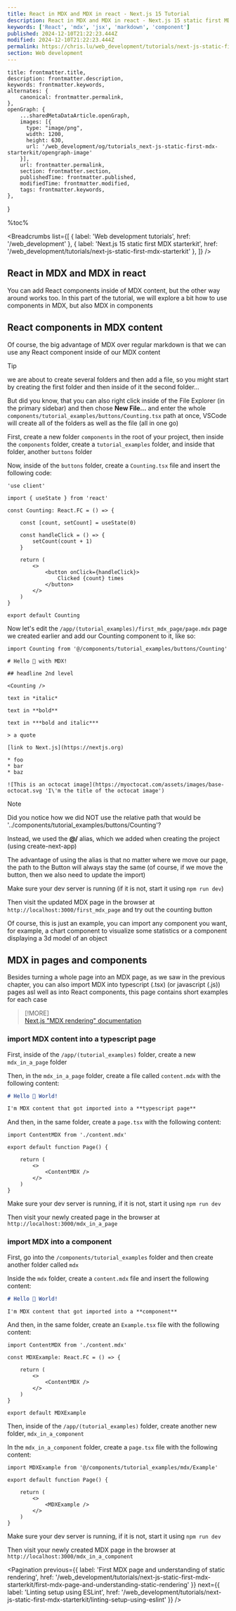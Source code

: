 ```yaml
---
title: React in MDX and MDX in react - Next.js 15 Tutorial
description: React in MDX and MDX in react - Next.js 15 static first MDX starterkit | Web development tutorials | www.chris.lu
keywords: ['React', 'mdx', 'jsx', 'markdown', 'component']
published: 2024-12-10T21:22:23.444Z
modified: 2024-12-10T21:22:23.444Z
permalink: https://chris.lu/web_development/tutorials/next-js-static-first-mdx-starterkit/react-in-mdx-and-mdx-in-react
section: Web development
---
```



    title: frontmatter.title,
    description: frontmatter.description,
    keywords: frontmatter.keywords,
    alternates: {
        canonical: frontmatter.permalink,
    },
    openGraph: {
        ...sharedMetaDataArticle.openGraph,
        images: [{
          type: "image/png",
          width: 1200,
          height: 630,
          url: '/web_development/og/tutorials_next-js-static-first-mdx-starterkit/opengraph-image'
        }],
        url: frontmatter.permalink,
        section: frontmatter.section,
        publishedTime: frontmatter.published,
        modifiedTime: frontmatter.modified,
        tags: frontmatter.keywords,
    },
}

%toc%

<article>

<Breadcrumbs list={[
    { label: 'Web development tutorials', href: '/web_development' },
    { label: 'Next.js 15 static first MDX starterkit', href: '/web_development/tutorials/next-js-static-first-mdx-starterkit' },
]} />

# React in MDX and MDX in react

You can add React components inside of MDX content, but the other way around works too. In this part of the tutorial, we will explore a bit how to use components in MDX, but also MDX in components

## React components in MDX content

Of course, the big advantage of MDX over regular markdown is that we can use any React component inside of our MDX content

> [!TIP]  
> we are about to create several folders and then add a file, so you might start by creating the first folder and then inside of it the second folder...
>  
> But did you know, that you can also right click inside of the File Explorer (in the primary sidebar) and then chose **New File...** and enter the whole `components/tutorial_examples/buttons/Counting.tsx` path at once, VSCode will create all of the folders as well as the file (all in one go)

First, create a new folder `components` in the root of your project, then inside the `components` folder, create a `tutorial_examples` folder, and inside that folder, another `buttons` folder

Now, inside of the `buttons` folder, create a `Counting.tsx` file and insert the following code:

```tsx title="/components/tutorial_examples/buttons/Counting.tsx"
'use client'

import { useState } from 'react'

const Counting: React.FC = () => {

    const [count, setCount] = useState(0)

    const handleClick = () => {
        setCount(count + 1)
    }

    return (
        <>
            <button onClick={handleClick}>
                Clicked {count} times
            </button>
        </>
    )
}

export default Counting
```

Now let's edit the `/app/(tutorial_examples)/first_mdx_page/page.mdx` page we created earlier and add our Counting component to it, like so:

```mdx title="/app/(tutorial_examples)/first_mdx_page/page.mdx"
import Counting from '@/components/tutorial_examples/buttons/Counting'

# Hello 👋 with MDX!

## headline 2nd level

<Counting />

text in *italic*

text in **bold**

text in ***bold and italic***

> a quote

[link to Next.js](https://nextjs.org)

* foo
* bar
* baz

![This is an octocat image](https://myoctocat.com/assets/images/base-octocat.svg 'I\'m the title of the octocat image')

```

> [!NOTE]  
> Did you notice how we did NOT use the relative path that would be '../components/tutorial_examples/buttons/Counting'?
>  
> Instead, we used the **@/** alias, which we added when creating the project (using create-next-app)
>  
> The advantage of using the alias is that no matter where we move our page, the path to the Button will always stay the same (of course, if we move the button, then we also need to update the import)

Make sure your dev server is running (if it is not, start it using `npm run dev`)

Then visit the updated MDX page in the browser at `http://localhost:3000/first_mdx_page` and try out the counting button

Of course, this is just an example, you can import any component you want, for example, a chart component to visualize some statistics or a component displaying a 3d model of an object

## MDX in pages and components

Besides turning a whole page into an MDX page, as we saw in the previous chapter, you can also import MDX into typescript (.tsx) (or javascript (.js)) pages asl well as into React components, this page contains short examples for each case

> [!MORE]  
> [Next.js "MDX rendering" documentation](https://nextjs.org/docs/app/building-your-application/configuring/mdx#rendering-mdx)  

### import MDX content into a typescript page

First, inside of the `/app/(tutorial_examples)` folder, create a new `mdx_in_a_page` folder

Then, in the `mdx_in_a_page` folder, create a file called `content.mdx` with the following content:

```md title="/app/(tutorial_examples)/mdx_in_a_page/content.mdx"
# Hello 👋 World!

I'm MDX content that got imported into a **typescript page**

```

And then, in the same folder, create a `page.tsx` with the following content:

```tsx title="/app/(tutorial_examples)/mdx_in_a_page/page.tsx"
import ContentMDX from './content.mdx'

export default function Page() {

    return (
        <>
            <ContentMDX />
        </>
    )
}
```

Make sure your dev server is running, if it is not, start it using `npm run dev`

Then visit your newly created page in the browser at `http://localhost:3000/mdx_in_a_page`

### import MDX into a component

First, go into the `/components/tutorial_examples` folder and then create another folder called `mdx`

Inside the `mdx` folder, create a `content.mdx` file and insert the following content:

```md title="/components/tutorial_examples/mdx/content.mdx"
# Hello 👋 World!

I'm MDX content that got imported into a **component**

```

And then, in the same folder, create an `Example.tsx` file with the following content:

```tsx title="/components/tutorial_examples/mdx/Example.tsx"
import ContentMDX from './content.mdx'

const MDXExample: React.FC = () => {

    return (
        <>
            <ContentMDX />
        </>
    )
}

export default MDXExample
```

Then, inside of the `/app/(tutorial_examples)` folder, create another new folder, `mdx_in_a_component`

In the `mdx_in_a_component` folder, create a `page.tsx` file with the following content:

```tsx title="/app/(tutorial_examples)/mdx_in_a_component/page.tsx"
import MDXExample from '@/components/tutorial_examples/mdx/Example'

export default function Page() {

    return (
        <>
            <MDXExample />
        </>
    )
}
```

Make sure your dev server is running, if it is not, start it using `npm run dev`

Then visit your newly created MDX page in the browser at `http://localhost:3000/mdx_in_a_component`

<Pagination
    previous={{ label: 'First MDX page and understanding of static rendering', href: '/web_development/tutorials/next-js-static-first-mdx-starterkit/first-mdx-page-and-understanding-static-rendering' }}
    next={{ label: 'Linting setup using ESLint', href: '/web_development/tutorials/next-js-static-first-mdx-starterkit/linting-setup-using-eslint' }}
/>

</article>
